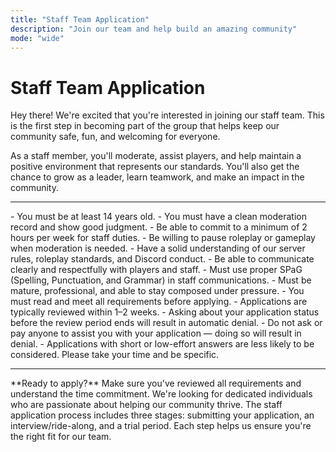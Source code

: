 ```yaml
---
title: "Staff Team Application"
description: "Join our team and help build an amazing community"
mode: "wide"
---
```


# Staff Team Application

Hey there! We're excited that you're interested in joining our staff team. This is the first step in becoming part of the group that helps keep our community safe, fun, and welcoming for everyone.

As a staff member, you'll moderate, assist players, and help maintain a positive environment that represents our standards. You'll also get the chance to grow as a leader, learn teamwork, and make an impact in the community.

---

<CardGroup cols={2}>
  <Card title="Requirements">
    - You must be at least 14 years old.
    - You must have a clean moderation record and show good judgment.
    - Be able to commit to a minimum of 2 hours per week for staff duties.
    - Be willing to pause roleplay or gameplay when moderation is needed.
    - Have a solid understanding of our server rules, roleplay standards, and Discord conduct.
    - Be able to communicate clearly and respectfully with players and staff.
    - Must use proper SPaG (Spelling, Punctuation, and Grammar) in staff communications.
    - Must be mature, professional, and able to stay composed under pressure.
  </Card>
  <Card title="Information">
    - You must read and meet all requirements before applying.
    - Applications are typically reviewed within 1–2 weeks.
    - Asking about your application status before the review period ends will result in automatic denial.
    - Do not ask or pay anyone to assist you with your application — doing so will result in denial.
    - Applications with short or low-effort answers are less likely to be considered. Please take your time and be specific.
  </Card>
</CardGroup>

---

<Info>
  **Ready to apply?** Make sure you've reviewed all requirements and understand the time commitment. We're looking for dedicated individuals who are passionate about helping our community thrive.
</Info>

<Info>
  The staff application process includes three stages: submitting your application, an interview/ride-along, and a trial period. Each step helps us ensure you're the right fit for our team.
</Info>